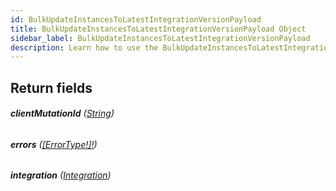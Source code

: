 ```yaml
---
id: BulkUpdateInstancesToLatestIntegrationVersionPayload
title: BulkUpdateInstancesToLatestIntegrationVersionPayload Object
sidebar_label: BulkUpdateInstancesToLatestIntegrationVersionPayload
description: Learn how to use the BulkUpdateInstancesToLatestIntegrationVersionPayload Object for Builder's API.
---
```


## Return fields

###### <b>clientMutationId</b> ([String](/docs/composer/builder/api/schema/scalar/String.mdx))

###### <b>errors</b> ([[ErrorType!]!](/docs/composer/builder/api/schema/object/ErrorType.mdx))

###### <b>integration</b> ([Integration](/docs/composer/builder/api/schema/object/Integration.mdx))
